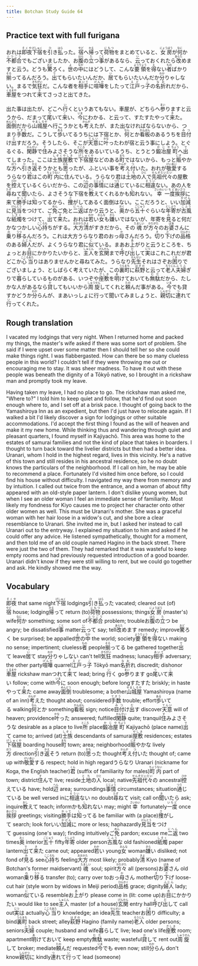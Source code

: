 ```yaml
---
title: Botchan Study Guide 64
---
```


## Practice text with full furigana

<p>
おれは<ruby><rb>即夜</rb><rt>そくや</rt></ruby><ruby><rb>下宿</rb><rt>げしゅく</rt></ruby>を<ruby><rb>引</rb><rt>ひ</rt></ruby>き<ruby><rb>払</rb><rt>はら</rt></ruby>った。<ruby><rb>宿</rb><rt>やど</rt></ruby>へ<ruby><rb>帰</rb><rt>かえ</rt></ruby>って<ruby><rb>荷物</rb><rt>にもつ</rt></ruby>をまとめていると、<ruby><rb>女房</rb><rt>にょうぼう</rt></ruby>が<ruby><rb>何</rb><rt>なに</rt></ruby>か<ruby><rb>不都合</rb><rt>ふつごう</rt></ruby>でもございましたか、お<ruby><rb>腹</rb><rt>はら</rt></ruby>の<ruby><rb>立</rb><rt>た</rt></ruby>つ<ruby><rb>事</rb><rt>こと</rt></ruby>があるなら、<ruby><rb>云</rb><rt>い</rt></ruby>っておくれたら<ruby><rb>改</rb><rt>あらた</rt></ruby>めますと云う。どうも<ruby><rb>驚</rb><rt>おど</rt></ruby>ろく。<ruby><rb>世</rb><rt>よ</rt></ruby>の<ruby><rb>中</rb><rt>なか</rt></ruby>にはどうして、こんな<ruby><rb>要領</rb><rt>ようりょう</rt></ruby>を<ruby><rb>得</rb><rt>え</rt></ruby>ない<ruby><rb>者</rb><rt>もの</rt></ruby>ばかり<ruby><rb>揃</rb><rt>そろ</rt></ruby>ってるんだろう。<ruby><rb>出</rb><rt>で</rt></ruby>てもらいたいんだか、<ruby><rb>居</rb><rt>い</rt></ruby>てもらいたいんだか<ruby><rb>分</rb><rt>わか</rt></ruby>りゃしない。まるで<ruby><rb>気狂</rb><rt>きちがい</rt></ruby>だ。こんな者を<ruby><rb>相手</rb><rt>あいて</rt></ruby>に<ruby><rb>喧嘩</rb><rt>けんか</rt></ruby>をしたって<ruby><rb>江戸</rb><rt>えど</rt></ruby>っ<ruby><rb>子</rb><rt>こ</rt></ruby>の<ruby><rb>名折</rb><rt>なお</rt></ruby>れだから、<ruby><rb>車屋</rb><rt>くるまや</rt></ruby>をつれて<ruby><rb>来</rb><rt>き</rt></ruby>てさっさと出てきた。
</p>

<p>
出た事は出たが、どこへ<ruby><rb>行</rb><rt>い</rt></ruby>くというあてもない。車屋が、どちらへ<ruby><rb>参</rb><rt>まい</rt></ruby>りますと云うから、だまって<ruby><rb>尾</rb><rt>つ</rt></ruby>いて<ruby><rb>来</rb><rt>こ</rt></ruby>い、<ruby><rb>今</rb><rt>いま</rt></ruby>にわかる、と云って、すたすたやって<ruby><rb>来</rb><rt>き</rt></ruby>た。<ruby><rb>面倒</rb><rt>めんどう</rt></ruby>だから<ruby><rb>山城屋</rb><rt>やましろや</rt></ruby>へ行こうかとも<ruby><rb>考</rb><rt>かんが</rt></ruby>えたが、また出なければならないから、つまり<ruby><rb>手数</rb><rt>てすう</rt></ruby>だ。こうして<ruby><rb>歩</rb><rt>ある</rt></ruby>いてるうちには下宿とか、<ruby><rb>何</rb><rt>なん</rt></ruby>とか<ruby><rb>看板</rb><rt>かんばん</rt></ruby>のあるうちを<ruby><rb>目付</rb><rt>みつ</rt></ruby>け<ruby><rb>出</rb><rt>だ</rt></ruby>すだろう。そうしたら、そこが<ruby><rb>天意</rb><rt>てんい</rt></ruby>に<ruby><rb>叶</rb><rt>かな</rt></ruby>ったわが宿と云う事にしよう。とぐるぐる、<ruby><rb>閑静</rb><rt>かんせい</rt></ruby>で<ruby><rb>住</rb><rt>す</rt></ruby>みよさそうな<ruby><rb>所</rb><rt>ところ</rt></ruby>をあるいているうち、とうとう<ruby><rb>鍛冶屋</rb><rt>かじや</rt></ruby><ruby><rb>町</rb><rt>ちょう</rt></ruby>へ<ruby><rb>出</rb><rt>で</rt></ruby>てしまった。ここは<ruby><rb>士族</rb><rt>しぞく</rt></ruby><ruby><rb>屋敷</rb><rt>やしき</rt></ruby>で<ruby><rb>下宿屋</rb><rt>げしゅくや</rt></ruby>などのある<ruby><rb>町</rb><rt>まち</rt></ruby>ではないから、もっと<ruby><rb>賑</rb><rt>にぎ</rt></ruby>やかな<ruby><rb>方</rb><rt>ほう</rt></ruby>へ<ruby><rb>引</rb><rt>ひ</rt></ruby>き<ruby><rb>返</rb><rt>かえ</rt></ruby>そうかとも<ruby><rb>思</rb><rt>おも</rt></ruby>ったが、ふといい事を<ruby><rb>考</rb><rt>かんが</rt></ruby>え<ruby><rb>付</rb><rt>つ</rt></ruby>いた。おれが<ruby><rb>敬愛</rb><rt>けいあい</rt></ruby>するうらなり<ruby><rb>君</rb><rt>くん</rt></ruby>はこの<ruby><rb>町内</rb><rt>ちょうない</rt></ruby>に<ruby><rb>住</rb><rt>す</rt></ruby>んでいる。うらなり君は<ruby><rb>土地</rb><rt>とち</rt></ruby>の<ruby><rb>人</rb><rt>ひと</rt></ruby>で<ruby><rb>先祖代々</rb><rt>せんぞだいだい</rt></ruby>の屋敷を<ruby><rb>控</rb><rt>ひか</rt></ruby>えているくらいだから、この<ruby><rb>辺</rb><rt>へん</rt></ruby>の<ruby><rb>事情</rb><rt>じじょう</rt></ruby>には<ruby><rb>通</rb><rt>つう</rt></ruby>じているに<ruby><rb>相違</rb><rt>そうい</rt></ruby>ない。あの人を<ruby><rb>尋</rb><rt>たず</rt></ruby>ねて<ruby><rb>聞</rb><rt>き</rt></ruby>いたら、よさそうな下宿を<ruby><rb>教</rb><rt>おし</rt></ruby>えてくれるかも<ruby><rb>知</rb><rt>し</rt></ruby>れない。<ruby><rb>幸</rb><rt>さいわい</rt></ruby><ruby><rb>一度</rb><rt>いちど</rt></ruby><ruby><rb>挨拶</rb><rt>あいさつ</rt></ruby>に来て<ruby><rb>勝手</rb><rt>かって</rt></ruby>は<ruby><rb>知</rb><rt>し</rt></ruby>ってるから、<ruby><rb>捜</rb><rt>さ</rt></ruby>がしてあるく面倒はない。ここだろうと、いい<ruby><rb>加減</rb><rt>かげん</rt></ruby>に<ruby><rb>見当</rb><rt>けんとう</rt></ruby>をつけて、ご<ruby><rb>免</rb><rt>めん</rt></ruby>ご免と<ruby><rb>二返</rb><rt>にへん</rt></ruby>ばかり云うと、<ruby><rb>奥</rb><rt>おく</rt></ruby>から<ruby><rb>五十</rb><rt>ごじゅう</rt></ruby>ぐらいな<ruby><rb>年寄</rb><rt>としより</rt></ruby>が<ruby><rb>古風</rb><rt>こふう</rt></ruby>な<ruby><rb>紙燭</rb><rt>しそく</rt></ruby>をつけて、<ruby><rb>出</rb><rt>で</rt></ruby>て<ruby><rb>来</rb><rt>き</rt></ruby>た。おれは<ruby><rb>若</rb><rt>わか</rt></ruby>い<ruby><rb>女</rb><rt>おんな</rt></ruby>も<ruby><rb>嫌</rb><rt>きら</rt></ruby>いではないが、年寄を<ruby><rb>見</rb><rt>み</rt></ruby>ると何だかなつかしい<ruby><rb>心持</rb><rt>こころも</rt></ruby>ちがする。<ruby><rb>大方</rb><rt>おおかた</rt></ruby><ruby><rb>清</rb><rt>きよ</rt></ruby>がすきだから、その<ruby><rb>魂</rb><rt>たましい</rt></ruby>が<ruby><rb>方々</rb><rt>かたがた</rt></ruby>のお<ruby><rb>婆</rb><rt>ばあ</rt></ruby>さんに<ruby><rb>乗</rb><rt>の</rt></ruby>り<ruby><rb>移</rb><rt>うつ</rt></ruby>るんだろう。これは大方うらなり君のおっ<ruby><rb>母</rb><rt>か</rt></ruby>さんだろう。<ruby><rb>切</rb><rt>き</rt></ruby>り<ruby><rb>下</rb><rt>さ</rt></ruby>げの<ruby><rb>品格</rb><rt>ひんかく</rt></ruby>のある<ruby><rb>婦人</rb><rt>ふじん</rt></ruby>だが、よくうらなり君に<ruby><rb>似</rb><rt>に</rt></ruby>ている。まあお<ruby><rb>上</rb><rt>あ</rt></ruby>がりと云うところを、ちょっとお<ruby><rb>目</rb><rt>め</rt></ruby>にかかりたいからと、<ruby><rb>主人</rb><rt>しゅじん</rt></ruby>を<ruby><rb>玄関</rb><rt>げんかん</rt></ruby>まで<ruby><rb>呼</rb><rt>よ</rt></ruby>び<ruby><rb>出</rb><rt>だ</rt></ruby>して<ruby><rb>実</rb><rt>じつ</rt></ruby>はこれこれだが君どこか<ruby><rb>心当</rb><rt>こころあた</rt></ruby>りはありませんかと尋ねてみた。うらなり<ruby><rb>先生</rb><rt>せんせい</rt></ruby>それはさぞお<ruby><rb>困</rb><rt>こま</rt></ruby>りでございましょう、としばらく考えていたが、この<ruby><rb>裏町</rb><rt>うらまち</rt></ruby>に<ruby><rb>萩野</rb><rt>はぎの</rt></ruby>と云って<ruby><rb>老人</rb><rt>ろうじん</rt></ruby><ruby><rb>夫婦</rb><rt>ふうふ</rt></ruby>ぎりで<ruby><rb>暮</rb><rt>く</rt></ruby>らしているものがある、いつぞや<ruby><rb>座敷</rb><rt>ざしき</rt></ruby>を<ruby><rb>明</rb><rt>あ</rt></ruby>けておいても<ruby><rb>無駄</rb><rt>むだ</rt></ruby>だから、たしかな人があるなら<ruby><rb>貸</rb><rt>か</rt></ruby>してもいいから<ruby><rb>周旋</rb><rt>しゅうせん</rt></ruby>してくれと<ruby><rb>頼</rb><rt>たの</rt></ruby>んだ事がある。<ruby><rb>今</rb><rt>いま</rt></ruby>でも貸すかどうか<ruby><rb>分</rb><rt>わか</rt></ruby>らんが、まあいっしょに行って聞いてみましょうと、<ruby><rb>親切</rb><rt>しんせつ</rt></ruby>に<ruby><rb>連</rb><rt>つ</rt></ruby>れて<ruby><rb>行</rb><rt>い</rt></ruby>ってくれた。
</p>


## Rough translation

I vacated my lodgings that very night. When I returned home and packed my things, the master's wife asked if there was some sort of problem. She said if I were upset over some matter then I should tell her so she could make things right. I was flabbergasted. How can there be so many clueless people in this world? I couldn't tell if they were throwing me out or encouraging me to stay. It was sheer madness. To have it out with these people was beneath the dignity of a Tōkyō native, so I brought in a rickshaw man and promptly took my leave.

Having taken my leave, I had no place to go. The rickshaw man asked me, "Where to?" I told him to keep quiet and follow, that he'd find out soon enough where to, and I set off at a brisk pace. I thought of going back to the Yamashiroya Inn as an expedient, but then I'd just have to relocate again. If I walked a bit I'd likely discover a sign for lodgings or other suitable accommodations. I'd accept the first thing I found as the will of heaven and make it my new home. While thinking thus and wandering through quiet and pleasant quarters, I found myself in Kajiyachō. This area was home to the estates of samurai families and not the kind of place that takes in boarders. I thought to turn back toward the livelier districts but then had a better idea. Uranari, whom I hold in the highest regard, lives in this vicinity. He's a native of this town and still resides in his ancestral residence, so he no doubt knows the particulars of the neighborhood. If I call on him, he may be able to recommend a place. Fortunately I'd visited him once before, so I could find his house without difficulty. I navigated my way there from memory and by intuition. I called out twice from the entrance, and a woman of about fifty appeared with an old-style paper lantern. I don't dislike young women, but when I see an older woman I feel an immediate sense of familiarity. Most likely my fondness for Kiyo causes me to project her character onto other older women as well. This must be Uranari's mother. She was a graceful woman with her hair loose in a widow's cut, and she bore a clear resemblance to Uranari. She invited me in, but I asked her instead to call Uranari out to the entryway. I explained my situation to him and asked if he could offer any advice. He listened sympathetically, thought for a moment, and then told me of an old couple named Hagino in the back street. There were just the two of them. They had remarked that it was wasteful to keep empty rooms and had previously requested introduction of a good boarder. Uranari didn't know if they were still willing to rent, but we could go together and ask. He kindly showed me the way.


## Vocabulary

<p>
<span className="vocabstudy"><ruby><rb>即夜</rb><rt>そくや</rt></ruby>&nbsp;that same night</span><span className="vocabstudy"><ruby><rb>下宿</rb><rt>げしゅく</rt></ruby>&nbsp;lodgings</span><span className="vocabstudy"><ruby><rb>引</rb><rt>ひ</rt></ruby>き<ruby><rb>払</rb><rt>はら</rt></ruby>った&nbsp;vacated; cleared out (of)</span><span className="vocabstudy"><ruby><rb>宿</rb><rt>やど</rt></ruby>&nbsp;house; lodging</span><span className="vocabstudy"><ruby><rb>帰</rb><rt>かえ</rt></ruby>って&nbsp;return (to)</span><span className="vocabstudy"><ruby><rb>荷物</rb><rt>にもつ</rt></ruby>&nbsp;possessions; things</span><span className="vocabstudy"><ruby><rb>女房</rb><rt>にょうぼう</rt></ruby>&nbsp;(master's) wife</span><span className="vocabstudy"><ruby><rb>何</rb><rt>なに</rt></ruby>か&nbsp;something; some sort of</span><span className="vocabstudy"><ruby><rb>不都合</rb><rt>ふつごう</rt></ruby>&nbsp;problem; trouble</span><span className="vocabstudy">お<ruby><rb>腹</rb><rt>はら</rt></ruby>の<ruby><rb>立</rb><rt>た</rt></ruby>つ&nbsp;be angry; be dissatisfied</span><span className="vocabstudy"><ruby><rb>事</rb><rt>こと</rt></ruby>&nbsp;matter</span><span className="vocabstudy"><ruby><rb>云</rb><rt>い</rt></ruby>って&nbsp;say; tell</span><span className="vocabstudy"><ruby><rb>改</rb><rt>あらた</rt></ruby>めます&nbsp;remedy; improve</span><span className="vocabstudy"><ruby><rb>驚</rb><rt>おど</rt></ruby>ろく&nbsp;be surprised; be appalled</span><span className="vocabstudy"><ruby><rb>世</rb><rt>よ</rt></ruby>の<ruby><rb>中</rb><rt>なか</rt></ruby>&nbsp;the world; society</span><span className="vocabstudy"><ruby><rb>要領</rb><rt>ようりょう</rt></ruby>を<ruby><rb>得</rb><rt>え</rt></ruby>ない&nbsp;making no sense; impertinent; clueless</span><span className="vocabstudy"><ruby><rb>者</rb><rt>もの</rt></ruby>&nbsp;people</span><span className="vocabstudy"><ruby><rb>揃</rb><rt>そろ</rt></ruby>ってる&nbsp;be gathered together</span><span className="vocabstudy"><ruby><rb>出</rb><rt>で</rt></ruby>て&nbsp;leave</span><span className="vocabstudy"><ruby><rb>居</rb><rt>い</rt></ruby>て&nbsp;stay</span><span className="vocabstudy"><ruby><rb>分</rb><rt>わか</rt></ruby>りゃしない&nbsp;can't tell</span><span className="vocabstudy"><ruby><rb>気狂</rb><rt>きちがい</rt></ruby>&nbsp;madness; lunacy</span><span className="vocabstudy"><ruby><rb>相手</rb><rt>あいて</rt></ruby>&nbsp;adversary; the other party</span><span className="vocabstudy"><ruby><rb>喧嘩</rb><rt>けんか</rt></ruby>&nbsp;quarrel</span><span className="vocabstudy"><ruby><rb>江戸</rb><rt>えど</rt></ruby>っ<ruby><rb>子</rb><rt>こ</rt></ruby>&nbsp;Tōkyō man</span><span className="vocabstudy"><ruby><rb>名折</rb><rt>なお</rt></ruby>れ&nbsp;discredit; dishonor</span><span className="vocabstudy"><ruby><rb>車屋</rb><rt>くるまや</rt></ruby>&nbsp;rickshaw man</span><span className="vocabstudy">つれて<ruby><rb>来</rb><rt>き</rt></ruby>て&nbsp;lead; bring</span>
<span className="vocabstudy"><ruby><rb>行</rb><rt>い</rt></ruby>く&nbsp;go</span><span className="vocabstudy"><ruby><rb>参</rb><rt>まい</rt></ruby>ります&nbsp;go</span><span className="vocabstudy"><ruby><rb>尾</rb><rt>つ</rt></ruby>いて<ruby><rb>来</rb><rt>こ</rt></ruby>い&nbsp;follow; come with</span><span className="vocabstudy"><ruby><rb>今</rb><rt>いま</rt></ruby>に&nbsp;soon enough; before long</span><span className="vocabstudy">すたすた&nbsp;briskly; in haste</span><span className="vocabstudy">やって<ruby><rb>来</rb><rt>き</rt></ruby>た&nbsp;came away</span><span className="vocabstudy"><ruby><rb>面倒</rb><rt>めんどう</rt></ruby>&nbsp;troublesome; a bother</span><span className="vocabstudy"><ruby><rb>山城屋</rb><rt>やましろや</rt></ruby>&nbsp;Yamashiroya (name of an inn)</span><span className="vocabstudy"><ruby><rb>考</rb><rt>かんが</rt></ruby>えた&nbsp;thought about; considered</span><span className="vocabstudy"><ruby><rb>手数</rb><rt>てすう</rt></ruby>&nbsp;trouble; effort</span><span className="vocabstudy"><ruby><rb>歩</rb><rt>ある</rt></ruby>いてる&nbsp;walking</span><span className="vocabstudy"><ruby><rb>何</rb><rt>なん</rt></ruby>とか&nbsp;something</span><span className="vocabstudy"><ruby><rb>看板</rb><rt>かんばん</rt></ruby>&nbsp;sign; notice</span><span className="vocabstudy"><ruby><rb>目付</rb><rt>みつ</rt></ruby>け<ruby><rb>出</rb><rt>だ</rt></ruby>す&nbsp;discover</span><span className="vocabstudy"><ruby><rb>天意</rb><rt>てんい</rt></ruby>&nbsp;will of heaven; providence</span><span className="vocabstudy"><ruby><rb>叶</rb><rt>かな</rt></ruby>った&nbsp;answered; fulfilled</span><span className="vocabstudy"><ruby><rb>閑静</rb><rt>かんせい</rt></ruby>&nbsp;quite; tranquil</span><span className="vocabstudy"><ruby><rb>住</rb><rt>す</rt></ruby>みよさそうな&nbsp;desirable as a place to live</span><span className="vocabstudy"><ruby><rb>所</rb><rt>ところ</rt></ruby>&nbsp;place</span><span className="vocabstudy"><ruby><rb>鍛冶屋</rb><rt>かじや</rt></ruby><ruby><rb>町</rb><rt>ちょう</rt></ruby>&nbsp;Kajiyachō (place name)</span><span className="vocabstudy"><ruby><rb>出</rb><rt>で</rt></ruby>て&nbsp;came to; arrived (at)</span><span className="vocabstudy"><ruby><rb>士族</rb><rt>しぞく</rt></ruby>&nbsp;descendants of samurai</span><span className="vocabstudy"><ruby><rb>屋敷</rb><rt>やしき</rt></ruby>&nbsp;residences; estates</span><span className="vocabstudy"><ruby><rb>下宿屋</rb><rt>げしゅくや</rt></ruby>&nbsp;boarding house</span><span className="vocabstudy"><ruby><rb>町</rb><rt>まち</rt></ruby>&nbsp;town; area; neighborhood</span><span className="vocabstudy"><ruby><rb>賑</rb><rt>にぎ</rt></ruby>やかな&nbsp;lively</span><span className="vocabstudy"><ruby><rb>方</rb><rt>ほう</rt></ruby>&nbsp;direction</span><span className="vocabstudy"><ruby><rb>引</rb><rt>ひ</rt></ruby>き<ruby><rb>返</rb><rt>かえ</rt></ruby>そう&nbsp;return (to)</span><span className="vocabstudy"><ruby><rb>思</rb><rt>おも</rt></ruby>った&nbsp;thought</span><span className="vocabstudy"><ruby><rb>考</rb><rt>かんが</rt></ruby>え<ruby><rb>付</rb><rt>つ</rt></ruby>いた&nbsp;thought of; came up with</span><span className="vocabstudy"><ruby><rb>敬愛</rb><rt>けいあい</rt></ruby>する&nbsp;respect; hold in high regard</span><span className="vocabstudy">うらなり&nbsp;Uranari (nickname for Koga, the English teacher)</span><span className="vocabstudy"><ruby><rb>君</rb><rt>くん</rt></ruby>&nbsp;(suffix of familiarity for males)</span><span className="vocabstudy"><ruby><rb>町内</rb><rt>ちょうない</rt></ruby>&nbsp;part of town; district</span><span className="vocabstudy"><ruby><rb>住</rb><rt>す</rt></ruby>んで&nbsp;live; reside</span><span className="vocabstudy"><ruby><rb>土地</rb><rt>とち</rt></ruby>の<ruby><rb>人</rb><rt>ひと</rt></ruby>&nbsp;local; native</span><span className="vocabstudy"><ruby><rb>先祖代々</rb><rt>せんぞだいだい</rt></ruby>の&nbsp;ancestral</span><span className="vocabstudy"><ruby><rb>控</rb><rt>ひか</rt></ruby>えている&nbsp;have; hold</span><span className="vocabstudy"><ruby><rb>辺</rb><rt>へん</rt></ruby>&nbsp;area; surroundings</span><span className="vocabstudy"><ruby><rb>事情</rb><rt>じじょう</rt></ruby>&nbsp;circumstances; situation</span><span className="vocabstudy"><ruby><rb>通</rb><rt>つう</rt></ruby>じている&nbsp;be well versed in</span><span className="vocabstudy">に<ruby><rb>相違</rb><rt>そうい</rt></ruby>ない&nbsp;no doubt</span><span className="vocabstudy"><ruby><rb>尋</rb><rt>たず</rt></ruby>ねて&nbsp;visit; call on</span><span className="vocabstudy"><ruby><rb>聞</rb><rt>き</rt></ruby>いたら&nbsp;ask; inquire</span><span className="vocabstudy"><ruby><rb>教</rb><rt>おし</rt></ruby>えて&nbsp;teach; inform</span><span className="vocabstudy">かも<ruby><rb>知</rb><rt>し</rt></ruby>れない&nbsp;may; might</span><span className="vocabstudy"><ruby><rb>幸</rb><rt>さいわい</rt></ruby>&nbsp;fortunately</span><span className="vocabstudy"><ruby><rb>一度</rb><rt>いちど</rt></ruby>&nbsp;once</span><span className="vocabstudy"><ruby><rb>挨拶</rb><rt>あいさつ</rt></ruby>&nbsp;greetings; visiting</span><span className="vocabstudy"><ruby><rb>勝手</rb><rt>かって</rt></ruby>は<ruby><rb>知</rb><rt>し</rt></ruby>ってる&nbsp;be familiar with (a place)</span><span className="vocabstudy"><ruby><rb>捜</rb><rt>さ</rt></ruby>がして&nbsp;search; look for</span><span className="vocabstudy">いい<ruby><rb>加減</rb><rt>かげん</rt></ruby>に&nbsp;more or less; haphazardly</span><span className="vocabstudy"><ruby><rb>見当</rb><rt>けんとう</rt></ruby>をつけて&nbsp;guessing (one's way); finding intuitively</span><span className="vocabstudy">ご<ruby><rb>免</rb><rt>めん</rt></ruby>&nbsp;pardon; excuse me</span><span className="vocabstudy"><ruby><rb>二返</rb><rt>にへん</rt></ruby>&nbsp;two times</span><span className="vocabstudy"><ruby><rb>奥</rb><rt>おく</rt></ruby>&nbsp;interior</span><span className="vocabstudy"><ruby><rb>五十</rb><rt>ごじゅう</rt></ruby>&nbsp;fifty</span><span className="vocabstudy"><ruby><rb>年寄</rb><rt>としより</rt></ruby>&nbsp;older person</span><span className="vocabstudy"><ruby><rb>古風</rb><rt>こふう</rt></ruby>な&nbsp;old fashioned</span><span className="vocabstudy"><ruby><rb>紙燭</rb><rt>しそく</rt></ruby>&nbsp;paper lantern</span><span className="vocabstudy"><ruby><rb>出</rb><rt>で</rt></ruby>て<ruby><rb>来</rb><rt>き</rt></ruby>た&nbsp;came out; appeared</span><span className="vocabstudy"><ruby><rb>若</rb><rt>わか</rt></ruby>い&nbsp;young</span><span className="vocabstudy"><ruby><rb>女</rb><rt>おんな</rt></ruby>&nbsp;woman</span><span className="vocabstudy"><ruby><rb>嫌</rb><rt>きら</rt></ruby>い&nbsp;disliked; not fond of</span><span className="vocabstudy"><ruby><rb>見</rb><rt>み</rt></ruby>る&nbsp;see</span><span className="vocabstudy"><ruby><rb>心持</rb><rt>こころも</rt></ruby>ち&nbsp;feeling</span><span className="vocabstudy"><ruby><rb>大方</rb><rt>おおかた</rt></ruby>&nbsp;most likely; probably</span><span className="vocabstudy"><ruby><rb>清</rb><rt>きよ</rt></ruby>&nbsp;Kiyo (name of Botchan's former maidservant)</span><span className="vocabstudy"><ruby><rb>魂</rb><rt>たましい</rt></ruby>&nbsp;soul; spirit</span><span className="vocabstudy"><ruby><rb>方々</rb><rt>かたがた</rt></ruby>&nbsp;all (persons)</span><span className="vocabstudy">お<ruby><rb>婆</rb><rt>ばあ</rt></ruby>さん&nbsp;old woman</span><span className="vocabstudy"><ruby><rb>乗</rb><rt>の</rt></ruby>り<ruby><rb>移</rb><rt>うつ</rt></ruby>る&nbsp;transfer (to); carry over to</span><span className="vocabstudy">おっ<ruby><rb>母</rb><rt>か</rt></ruby>さん&nbsp;mother</span><span className="vocabstudy"><ruby><rb>切</rb><rt>き</rt></ruby>り<ruby><rb>下</rb><rt>さ</rt></ruby>げ&nbsp;loose-cut hair (style worn by widows in Meiji period)</span><span className="vocabstudy"><ruby><rb>品格</rb><rt>ひんかく</rt></ruby>&nbsp;grace; dignity</span><span className="vocabstudy"><ruby><rb>婦人</rb><rt>ふじん</rt></ruby>&nbsp;lady; woman</span><span className="vocabstudy"><ruby><rb>似</rb><rt>に</rt></ruby>ている&nbsp;resemble</span><span className="vocabstudy">お<ruby><rb>上</rb><rt>あ</rt></ruby>がり&nbsp;please come in (lit: come up)</span><span className="vocabstudy">お<ruby><rb>目</rb><rt>め</rt></ruby>にかかりたい&nbsp;would like to see</span><span className="vocabstudy"><ruby><rb>主人</rb><rt>しゅじん</rt></ruby>&nbsp;master (of a house)</span><span className="vocabstudy"><ruby><rb>玄関</rb><rt>げんかん</rt></ruby>&nbsp;entry hall</span><span className="vocabstudy"><ruby><rb>呼</rb><rt>よ</rt></ruby>び<ruby><rb>出</rb><rt>だ</rt></ruby>して&nbsp;call out</span><span className="vocabstudy"><ruby><rb>実</rb><rt>じつ</rt></ruby>は&nbsp;actually</span><span className="vocabstudy"><ruby><rb>心当</rb><rt>こころあた</rt></ruby>り&nbsp;knowledge; an idea</span><span className="vocabstudy"><ruby><rb>先生</rb><rt>せんせい</rt></ruby>&nbsp;teacher</span><span className="vocabstudy">お<ruby><rb>困</rb><rt>こま</rt></ruby>り&nbsp;difficulty; a bind</span><span className="vocabstudy"><ruby><rb>裏町</rb><rt>うらまち</rt></ruby>&nbsp;back street; alley</span><span className="vocabstudy"><ruby><rb>萩野</rb><rt>はぎの</rt></ruby>&nbsp;Hagino (family name)</span><span className="vocabstudy"><ruby><rb>老人</rb><rt>ろうじん</rt></ruby>&nbsp;older persons; seniors</span><span className="vocabstudy"><ruby><rb>夫婦</rb><rt>ふうふ</rt></ruby>&nbsp;couple; husband and wife</span><span className="vocabstudy"><ruby><rb>暮</rb><rt>く</rt></ruby>らして&nbsp;live; lead one's life</span><span className="vocabstudy"><ruby><rb>座敷</rb><rt>ざしき</rt></ruby>&nbsp;room; apartment</span><span className="vocabstudy"><ruby><rb>明</rb><rt>あ</rt></ruby>けておいて&nbsp;keep empty</span><span className="vocabstudy"><ruby><rb>無駄</rb><rt>むだ</rt></ruby>&nbsp;waste; wasteful</span><span className="vocabstudy"><ruby><rb>貸</rb><rt>か</rt></ruby>して&nbsp;rent out</span><span className="vocabstudy"><ruby><rb>周旋</rb><rt>しゅうせん</rt></ruby>して&nbsp;broker; mediate</span><span className="vocabstudy"><ruby><rb>頼</rb><rt>たの</rt></ruby>んだ&nbsp;requested</span><span className="vocabstudy"><ruby><rb>今</rb><rt>いま</rt></ruby>でも&nbsp;even now; still</span><span className="vocabstudy"><ruby><rb>分</rb><rt>わか</rt></ruby>らん&nbsp;don't know</span><span className="vocabstudy"><ruby><rb>親切</rb><rt>しんせつ</rt></ruby>に&nbsp;kindly</span><span className="vocabstudy"><ruby><rb>連</rb><rt>つ</rt></ruby>れて<ruby><rb>行</rb><rt>い</rt></ruby>って&nbsp;lead (someone)</span>
</p>
